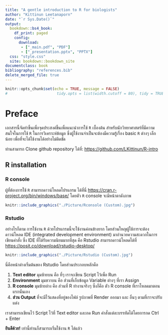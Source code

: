 ```yaml
---
title: "A gentle introduction to R for biologists"
author: "Kittinun Leetanaporn"
date: "`r Sys.Date()`"
output: 
  bookdown::bs4_book:
    df_print: paged
    config:
      download: 
       - ["_main.pdf", "PDF"]
       - ["_presentation.pptx", "PPTX"]
  css: "style.css"
  site: bookdown::bookdown_site
documentclass: book
bibliography: "references.bib"
delete_merged_file: true
---
```


```r
knitr::opts_chunk$set(echo = TRUE, message = FALSE)
#                      tidy.opts = list(width.cutoff = 80), tidy = TRUE)
```

# **Preface** {.unnumbered}

เอกสารนี้จัดทำขึ้นเพื่อจุดประสงค์ขึ้นเพื่อแนะนำการใช้ `R` เบื้องต้น สำหรับนักวิทยาศาสตร์ที่มีความสนใจในการใช้ `R` ในการวิเคราะห์ข้อมูล ซึ่งผู้ใช้งานจำเป็นจะต้องมีความรู้เรื่อง basic `R` ต่างๆ เล็กน้อย เพื่อที่จะได้ใช้งานได้อย่างไม่ติดขัด

ท่านสามารถ Clone github repository ได้ที่: <https://github.com/LKittinun/R-intro>

## R installation {.unnumbered}

### R console {.unnumbered}

ผู้ที่ต้องการใช้ `R` สามารถดาวน์โหลดโปรแกรม ได้ที่นี่ <https://cran.r-project.org/bin/windows/base/> โดยตัว `R` console จะมีหน้าตาดังภาพ

```r
knitr::include_graphics("./Picture/Rconsole (Custom).jpg")
```

### Rstudio {.unnumbered}

อย่างไรก็ตาม การใช้งาน `R` ด้วยโปรแกรมนี้จะใช้งานค่อนข้างยาก โดยส่วนใหญผู้ใช้การจะต้องดาวน์โหลด IDE (integrated development environment) มาอำนวยความสะดวกในการเขียนคำสั่ง ซึ่ง IDE ที่ได้รับความนิยมมากที่สุด คือ Rstudio สามารถดาวน์โหลดได้ที่ <https://posit.co/download/rstudio-desktop/>

```r
knitr::include_graphics("./Picture/Rstudio (Custom).jpg")
```

นี่คือหน้าต่างเริ่มต้นของ Rstudio โดยส่วนประกอบหลักคือ

1.  **Text editor** มุมซ้ายบน คือ ที่ๆ เราจะเขียน Script ไว้เพื่อ Run
2.  **Environment** มุมขวาบน คือ ส่วนที่เก็บข้อมูล Variable ต่างๆ ที่เรา Assign
3.  **R console** มุมซ้ายล่าง คือ ส่วนที่ R ทำงานจริงๆ ซึ่งก็คือ ตัว R console ที่เราโหลดมาตอนแรกนั่นเอง
4.  **ส่วน Output** ที่จะมีไว้แสดงที่อยู่ของไฟล์ รูปภาพที่ Render ออกมา และ อื่นๆ ตามที่เราจะปรับแต่ง

เราสามารถเขียนไว้ Script ไว้ที่ Text editor และกด Run คำสั่งแต่ละบรรทัดได้โดยการกด Ctrl + Enter

**ยินดีด้วย!** เท่านี้ท่านก็สามารถเริ่มใช้งาน `R` ได้แล้ว
